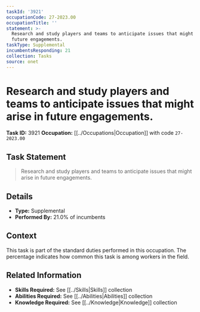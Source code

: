 ```yaml
---
taskId: '3921'
occupationCode: 27-2023.00
occupationTitle: ''
statement: >-
  Research and study players and teams to anticipate issues that might arise in
  future engagements.
taskType: Supplemental
incumbentsResponding: 21
collection: Tasks
source: onet
---
```

# Research and study players and teams to anticipate issues that might arise in future engagements.

**Task ID:** 3921
**Occupation:** [[../Occupations|Occupation]] with code `27-2023.00`

## Task Statement

> Research and study players and teams to anticipate issues that might arise in future engagements.

## Details

- **Type:** Supplemental
- **Performed By:** 21.0% of incumbents

## Context

This task is part of the standard duties performed in this occupation. The percentage indicates how common this task is among workers in the field.

## Related Information

- **Skills Required:** See [[../Skills|Skills]] collection
- **Abilities Required:** See [[../Abilities|Abilities]] collection
- **Knowledge Required:** See [[../Knowledge|Knowledge]] collection
